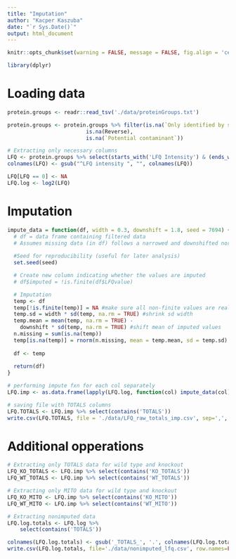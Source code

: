 ---
title: "Imputation"
author: "Kacper Kaszuba"
date: "`r Sys.Date()`"
output: html_document
---

```{r setup, include=FALSE}
knitr::opts_chunk$set(warning = FALSE, message = FALSE, fig.align = 'center')

library(dplyr)
```

# Loading data

```{r data preprocessing}
protein.groups <- readr::read_tsv('./data/proteinGroups.txt')

protein.groups <- protein.groups %>% filter(is.na(`Only identified by site`),
                         is.na(Reverse),
                         is.na(`Potential contaminant`))

# Extracting only necessary columns
LFQ <- protein.groups %>% select(starts_with('LFQ Intensity') & (ends_with('22') | ends_with('23') | ends_with('24')))
colnames(LFQ) <- gsub("^LFQ intensity ", "", colnames(LFQ))

LFQ[LFQ == 0] <- NA
LFQ.log <- log2(LFQ)
```

# Imputation

```{r imputation using Mateusz code}
impute_data = function(df, width = 0.3, downshift = 1.8, seed = 7694) {
  # df = data frame containing filtered data
  # Assumes missing data (in df) follows a narrowed and downshifted normal distribution
  
  #Seed for reproducibility (useful for later analysis)
  set.seed(seed)

  # Create new column indicating whether the values are imputed 
  # df$imputed = !is.finite(df$LFQvalue)

  # Imputation
  temp <- df 
  temp[!is.finite(temp)] = NA #make sure all non-finite values are really NA
  temp.sd = width * sd(temp, na.rm = TRUE) #shrink sd width
  temp.mean = mean(temp, na.rm = TRUE) - 
    downshift * sd(temp, na.rm = TRUE) #shift mean of imputed values
  n.missing = sum(is.na(temp))
  temp[is.na(temp)] = rnorm(n.missing, mean = temp.mean, sd = temp.sd) #replace NA with values from the new distribution
    
  df <- temp
    
  return(df)
}

# performing impute fxn for each col separately
LFQ.imp <- as.data.frame(lapply(LFQ.log, function(col) impute_data(col)))

# saving file with TOTALS columns
LFQ.TOTALS <- LFQ.imp %>% select(contains('TOTALS'))
write.csv(LFQ.TOTALS, file = './data/LFQ_raw_totals_imp.csv', sep=',', col.names = TRUE, row.names = FALSE)
```

# Additional opperations

```{r TOTALS data}
# Extracting only TOTALS data for wild type and knockout
LFQ_KO_TOTALS <- LFQ.imp %>% select(contains('KO_TOTALS'))
LFQ_WT_TOTALS <- LFQ.imp %>% select(contains('WT_TOTALS'))
```

```{r MITO data}
# Extracting only MITO data for wild type and knockout
LFQ_KO_MITO <- LFQ.imp %>% select(contains('KO_MITO'))
LFQ_WT_MITO <- LFQ.imp %>% select(contains('WT_MITO'))
```


```{r}
# Extracting nonimputed data
LFQ.log.totals <- LFQ.log %>%
    select(contains('TOTALS'))

colnames(LFQ.log.totals) <- gsub('_TOTALS_', '.', colnames(LFQ.log.totals))
write.csv(LFQ.log.totals, file='./data/nonimputed_lfq.csv', row.names=FALSE)
```

























